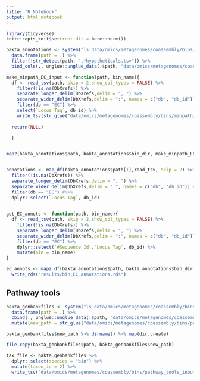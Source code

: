 ```yaml
---
title: "R Notebook"
output: html_notebook
---
```


```r
library(tidyverse)
knitr::opts_knit$set(root.dir = here::here())
```


```r
bakta_annotations <- system("ls data/omics/metagenomes/coassembly/bins/drep_ALL_SAMPLES/dereplicated_genomes/bakta/*/*.tsv", intern = TRUE) %>% 
  data.frame(path = .) %>% 
  filter(!str_detect(path, ".*hypotheticals.tsv")) %>% 
  bind_cols(., unglue::unglue_data(.$path, "data/omics/metagenomes/coassembly/bins/drep_ALL_SAMPLES/dereplicated_genomes/bakta/{bin_dir}/{bin}.tsv"))

make_minpath_EC_input <- function(path, bin_name){
  df <- read_tsv(path, skip = 2,show_col_types = FALSE) %>% 
    filter(!is.na(DbXrefs)) %>% 
    separate_longer_delim(DbXrefs,delim = ", ") %>% 
    separate_wider_delim(DbXrefs,delim = ":", names = c("db", "db_id")) %>% 
    filter(db == "EC") %>% 
    select(`Locus Tag`, db_id) %>% 
    write_tsv(str_glue("data/omics/metagenomes/coassembly/bins/minpath/input_ec/{bin_name}.txt"),col_names = FALSE)
  
  return(NULL)
  
  }


map2(bakta_annotations$path, bakta_annotations$bin_dir, make_minpath_EC_input)


annotations <- map_df(bakta_annotations$path[1],read_tsv, skip = 2) %>% 
  filter(!is.na(DbXrefs)) %>% 
  separate_longer_delim(DbXrefs,delim = ", ") %>% 
  separate_wider_delim(DbXrefs,delim = ":", names = c("db", "db_id")) #%>% 
  filter(db == "EC") #%>% 
  dplyr::select(`Locus Tag`, db_id)
  


```

```r
get_EC_annots <- function(path, bin_name){
  df <- read_tsv(path, skip = 2,show_col_types = FALSE) %>% 
    filter(!is.na(DbXrefs)) %>% 
    separate_longer_delim(DbXrefs,delim = ", ") %>% 
    separate_wider_delim(DbXrefs,delim = ":", names = c("db", "db_id")) %>% 
    filter(db == "EC") %>% 
    dplyr::select(`#Sequence Id`,`Locus Tag`, db_id) %>% 
    mutate(bin = bin_name)
}

ec_annots <- map2_df(bakta_annotations$path, bakta_annotations$bin_dir, get_EC_annots) %>% 
  write_rds("results/bin_EC_annotations.rds")

```


## Pathway tools
```r
bakta_genbankfiles <- system("ls data/omics/metagenomes/coassembly/bins/drep_ALL_SAMPLES/dereplicated_genomes/bakta/*/*.gbk", intern = TRUE) %>% 
  data.frame(path = .) %>% 
  cbind(., unglue::unglue_data(.$path, "data/omics/metagenomes/coassembly/bins/drep_ALL_SAMPLES/dereplicated_genomes/bakta/{bin_dir}/{bin}.gbk")) %>% 
  mutate(new_path = str_glue("data/omics/metagenomes/coassembly/bins/pathway_tools_inputs/{bin_dir}/{bin_dir}.gbk"))

bakta_genbankfiles$new_path %>% dirname() %>% map(dir.create)

file.copy(bakta_genbankfiles$path, bakta_genbankfiles$new_path)

tax_file <- bakta_genbankfiles %>% 
  dplyr::select(species = "bin") %>% 
  mutate(taxon_id = 2) %>% 
  write_tsv("data/omics/metagenomes/coassembly/bins/pathway_tools_inputs/taxon_id.tsv")
```




